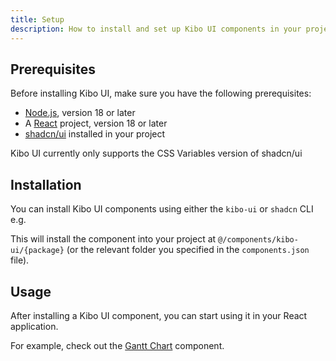 ```yaml
---
title: Setup
description: How to install and set up Kibo UI components in your project
---
```


## Prerequisites

Before installing Kibo UI, make sure you have the following prerequisites:

- [Node.js](https://nodejs.org/en/download/), version 18 or later
- A [React](https://reactjs.org/docs/getting-started.html) project, version 18 or later
- [shadcn/ui](https://ui.shadcn.com/) installed in your project

<Callout type="info">
  Kibo UI currently only supports the CSS Variables version of shadcn/ui
</Callout>

## Installation

You can install Kibo UI components using either the `kibo-ui` or `shadcn` CLI e.g.

<Installer packageName="{package}" />

This will install the component into your project at `@/components/kibo-ui/{package}` (or the relevant folder you specified in the `components.json` file).

## Usage

After installing a Kibo UI component, you can start using it in your React application.

For example, check out the [Gantt Chart](/gantt) component.

